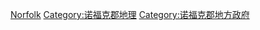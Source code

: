 [[Category:英格蘭各郡民政教區|Norfolk]]
[[Category:诺福克郡地理|Category:诺福克郡地理]]
[[Category:诺福克郡地方政府|Category:诺福克郡地方政府]]
